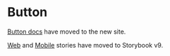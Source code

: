 
<Meta title="Components/Actions/Button" />

# Button

[Button docs](https://atlantis.getjobber.com/components/Button) have moved to
the new site.

[Web](https://atlantis.getjobber.com/storybook/web/?path=/story/components-actions-button--basic) and [Mobile](https://atlantis.getjobber.com/storybook/mobile/?path=/story/components-actions-button--basic) stories have moved to Storybook v9.

